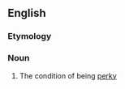 ==English==

===Etymology===
{{suffix|en|perky|ness}}

===Noun===
{{en-noun|-|perkinesses}}

# The condition of being [[perky]]